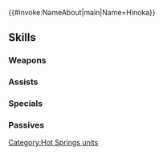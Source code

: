{{#invoke:NameAbout|main|Name=Hinoka}}{{HeroPage Tabs}}
{{Hero Infobox
|Name=Hinoka
|Title=Relaxed Warrior
|GrowthModifier=
|WeaponType=Green Dagger
|Origin=Fire Emblem Fates
|Gender=Female
|MoveType=Flying
|actorJP=名塚佳織
|actorEN=Cindy Robinson
|artist=碧風羽
|additionDate=January 23, 2019
|releaseDate=January 23, 2019
|TagID=温泉ヒノカ
|InternalID=335
|Properties=special,specRate_202202
|cv1=11
|cv2=200600
|description=Eldest princess of Hoshido. She seeks respite from the travails of battle in hot springs from time to time, but she rarely finds it. Appears in Fire Emblem Fates.
}}
{{Stats Page
|Lv1HP=16|Lv1ATK=9|Lv1SPD=9|Lv1DEF=3|Lv1RES=7
|GRHP=50|GRATK=60|GRSPD=60|GRDEF=30|GRRES=45
}}
==Skills==
===Weapons===
{{Weapons Table
|weapon1=Iron Dagger
|weapon1Default=1
|weapon1Unlock=1
|weapon2=Steel Dagger
|weapon2Default=3
|weapon2Unlock=2
|weapon3=Splashy Bucket
|weapon3Default=4
|weapon3Unlock=3
|weapon4=Splashy Bucket+
|weapon4Default=5
|weapon4Unlock=5
}}
===Assists===
{{Assists Table
|assist1=Draw Back
|assist1Default=4
|assist1Unlock=3
}}
===Specials===
{{Specials Table}}
===Passives===
{{Passives Table
|passiveA1=Atk/Spd Bond 1
|passiveA2=Atk/Spd Bond 2
|passiveA3=Atk/Spd Bond 3
|passiveA1Unlock=1
|passiveA2Unlock=2
|passiveA3Unlock=4
|passiveB1=Atk/Spd Link 1
|passiveB2=Atk/Spd Link 2
|passiveB3=Atk/Spd Link 3
|passiveB1Unlock=3
|passiveB2Unlock=4
|passiveB3Unlock=5
|passiveC1=Air Orders 1
|passiveC2=Air Orders 2
|passiveC3=Air Orders 3
|passiveC1Unlock=3
|passiveC2Unlock=4
|passiveC3Unlock=5
}}
{{Heroes Navbox}}
[[Category:Hot Springs units]]